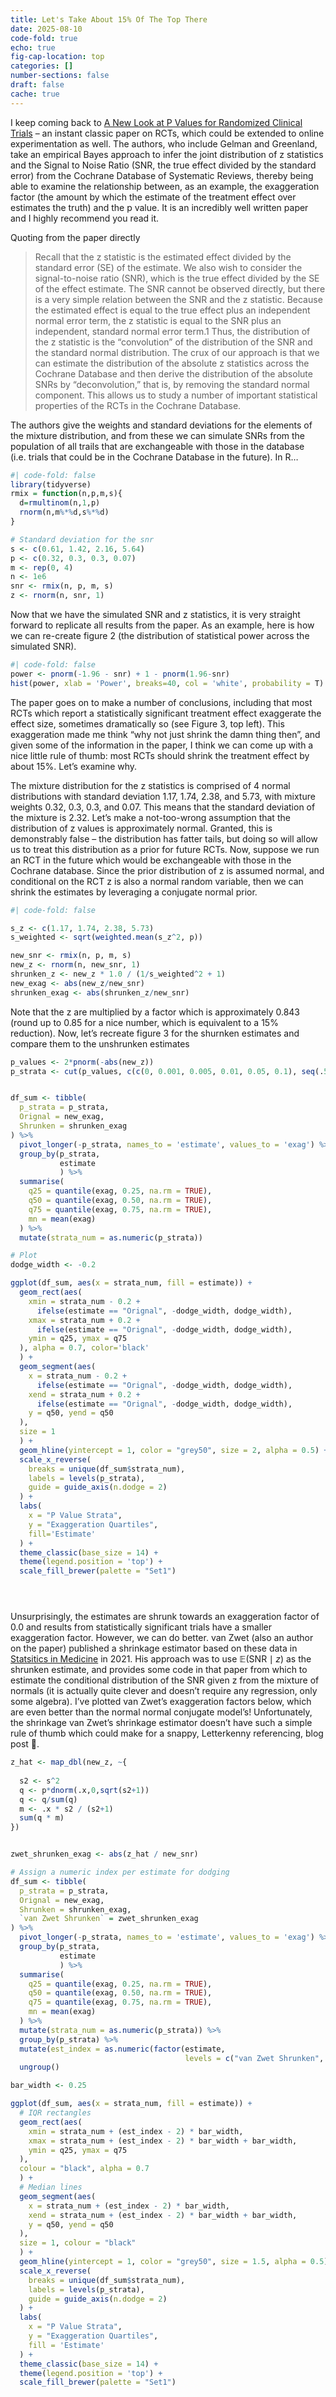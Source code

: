 ```yaml
---
title: Let's Take About 15% Of The Top There
date: 2025-08-10
code-fold: true
echo: true
fig-cap-location: top
categories: []
number-sections: false
draft: false
cache: true
---
```



I keep coming back to [A New Look at P Values for Randomized Clinical Trials](https://evidence.nejm.org/doi/full/10.1056/EVIDoa2300003) -- an instant classic paper on RCTs, which could be extended to online experimentation as well.  The authors, who include Gelman and Greenland, take an empirical Bayes approach to infer the joint distribution of z statistics and the Signal to Noise Ratio (SNR, the true effect divided by the standard error) from the Cochrane Database of Systematic Reviews, thereby being able to examine the relationship between, as an example, the exaggeration factor (the amount by which the estimate of the treatment effect over estimates the truth) and the p value.  It is an incredibly well written paper and I highly recommend you read it.

Quoting from the paper directly

>Recall that the z statistic is the estimated effect divided by the standard error (SE) of the estimate. We also wish to consider the signal-to-noise ratio (SNR), which is the true effect divided by the SE of the effect estimate. The SNR cannot be observed directly, but there is a very simple relation between the SNR and the z statistic. Because the estimated effect is equal to the true effect plus an independent normal error term, the z statistic is equal to the SNR plus an independent, standard normal error term.1 Thus, the distribution of the z statistic is the “convolution” of the distribution of the SNR and the standard normal distribution. The crux of our approach is that we can estimate the distribution of the absolute z statistics across the Cochrane Database and then derive the distribution of the absolute SNRs by “deconvolution,” that is, by removing the standard normal component. This allows us to study a number of important statistical properties of the RCTs in the Cochrane Database.

The authors give the weights and standard deviations for the elements of the mixture distribution, and from these we can simulate SNRs from the population of all trails that are exchangeable with those in the database (i.e. trials that could be in the Cochrane Database in the future).  In R...


```r
#| code-fold: false
library(tidyverse)
rmix = function(n,p,m,s){
  d=rmultinom(n,1,p)
  rnorm(n,m%*%d,s%*%d)
}

# Standard deviation for the snr
s <- c(0.61, 1.42, 2.16, 5.64)
p <- c(0.32, 0.3, 0.3, 0.07)
m <- rep(0, 4)
n <- 1e6
snr <- rmix(n, p, m, s)
z <- rnorm(n, snr, 1)
```

Now that we have the simulated SNR and z statistics, it is very straight forward to replicate all results from the paper.  As an example, here is how we can re-create figure 2 (the distribution of statistical power across the simulated SNR).

```r
#| code-fold: false
power <- pnorm(-1.96 - snr) + 1 - pnorm(1.96-snr)
hist(power, xlab = 'Power', breaks=40, col = 'white', probability = T)
```

The paper goes on to make a number of conclusions, including that most RCTs which report a statistically significant treatment effect exaggerate the effect size, sometimes dramatically so (see Figure 3, top left). This exaggeration made me think "why not just shrink the damn thing then", and given some of the information in the paper, I think we can come up with a nice little rule of thumb: most RCTs should shrink the treatment effect by about 15%.  Let's examine why.


The mixture distribution for the z statistics is comprised of 4 normal distributions with standard deviation 1.17, 1.74, 2.38, and 5.73, with mixture weights 0.32, 0.3, 0.3, and 0.07.  This means that the standard deviation of the mixture is 2.32.  Let's make a not-too-wrong assumption that the distribution of z values is approximately normal.  Granted, this is demonstrably false -- the distribution has fatter tails, but doing so will allow us to treat this distribution as a prior for future RCTs.  Now, suppose we run an RCT in the future which would be exchangeable with those in the Cochrane database.  Since the prior distribution of z is assumed normal, and conditional on the RCT z is also a normal random variable,  then we can shrink the estimates by leveraging a conjugate normal prior.

```r
#| code-fold: false

s_z <- c(1.17, 1.74, 2.38, 5.73)
s_weighted <- sqrt(weighted.mean(s_z^2, p))

new_snr <- rmix(n, p, m, s)
new_z <- rnorm(n, new_snr, 1)
shrunken_z <- new_z * 1.0 / (1/s_weighted^2 + 1)
new_exag <- abs(new_z/new_snr)
shrunken_exag <- abs(shrunken_z/new_snr)

```

Note that the z are multiplied by a factor which is approximately 0.843 (round up to 0.85 for a nice number, which is equivalent to a 15% reduction).  Now, let's recreate figure 3 for the shurnken estimates and compare them to the unshrunken estimates

```r
p_values <- 2*pnorm(-abs(new_z))
p_strata <- cut(p_values, c(c(0, 0.001, 0.005, 0.01, 0.05, 0.1), seq(.5, 1, 0.1)))


df_sum <- tibble(
  p_strata = p_strata, 
  Orignal = new_exag,
  Shrunken = shrunken_exag
) %>% 
  pivot_longer(-p_strata, names_to = 'estimate', values_to = 'exag') %>% 
  group_by(p_strata, 
           estimate
           ) %>%
  summarise(
    q25 = quantile(exag, 0.25, na.rm = TRUE),
    q50 = quantile(exag, 0.50, na.rm = TRUE),
    q75 = quantile(exag, 0.75, na.rm = TRUE),
    mn = mean(exag)
  ) %>%
  mutate(strata_num = as.numeric(p_strata))

# Plot
dodge_width <- -0.2

ggplot(df_sum, aes(x = strata_num, fill = estimate)) +
  geom_rect(aes(
    xmin = strata_num - 0.2 + 
      ifelse(estimate == "Orignal", -dodge_width, dodge_width),
    xmax = strata_num + 0.2 + 
      ifelse(estimate == "Orignal", -dodge_width, dodge_width),
    ymin = q25, ymax = q75
  ), alpha = 0.7, color='black'
  ) +
  geom_segment(aes(
    x = strata_num - 0.2 + 
      ifelse(estimate == "Orignal", -dodge_width, dodge_width),
    xend = strata_num + 0.2 + 
      ifelse(estimate == "Orignal", -dodge_width, dodge_width),
    y = q50, yend = q50
  ),
  size = 1
  ) +
  geom_hline(yintercept = 1, color = "grey50", size = 2, alpha = 0.5) +
  scale_x_reverse(
    breaks = unique(df_sum$strata_num),
    labels = levels(p_strata),
    guide = guide_axis(n.dodge = 2)
  ) +
  labs(
    x = "P Value Strata",
    y = "Exaggeration Quartiles",
    fill='Estimate'
  ) +
  theme_classic(base_size = 14) +
  theme(legend.position = 'top') + 
  scale_fill_brewer(palette = "Set1")





```

Unsurprisingly, the estimates are shrunk towards an exaggeration factor of 0.0 and results from statistically significant trials have a smaller exaggeration factor.  However, we can do better.  van Zwet (also an author on the paper) published a shrinkage estimator based on these data in [Statsitics in Medicine](https://onlinelibrary.wiley.com/doi/10.1002/sim.9173) in 2021.  His approach was to use $\mathbb{E}(\mbox{SNR} \mid z)$ as the shrunken estimate, and provides some code in that paper from which to estimate the conditional distribution of the SNR given z from the mixture of normals (it is actually quite clever and doesn't require any regression, only some algebra).  I've plotted van Zwet's exaggeration factors below, which are even better than the normal normal conjugate model's!  Unfortunately, the shrinkage van Zwet's shrinkage estimator doesn't have such a simple rule of thumb which could make for a snappy, Letterkenny referencing, blog post 🤷.



```r
z_hat <- map_dbl(new_z, ~{
  
  s2 <- s^2
  q <- p*dnorm(.x,0,sqrt(s2+1))
  q <- q/sum(q)
  m <- .x * s2 / (s2+1)
  sum(q * m)
})


zwet_shrunken_exag <- abs(z_hat / new_snr)

# Assign a numeric index per estimate for dodging
df_sum <- tibble(
  p_strata = p_strata, 
  Orignal = new_exag,
  Shrunken = shrunken_exag,
  `van Zwet Shrunken` = zwet_shrunken_exag
) %>% 
  pivot_longer(-p_strata, names_to = 'estimate', values_to = 'exag') %>% 
  group_by(p_strata, 
           estimate
           ) %>%
  summarise(
    q25 = quantile(exag, 0.25, na.rm = TRUE),
    q50 = quantile(exag, 0.50, na.rm = TRUE),
    q75 = quantile(exag, 0.75, na.rm = TRUE),
    mn = mean(exag)
  ) %>%
  mutate(strata_num = as.numeric(p_strata)) %>%
  group_by(p_strata) %>%
  mutate(est_index = as.numeric(factor(estimate, 
                                       levels = c("van Zwet Shrunken", "Shrunken", "Orignal")))) %>%
  ungroup()

bar_width <- 0.25

ggplot(df_sum, aes(x = strata_num, fill = estimate)) +
  # IQR rectangles
  geom_rect(aes(
    xmin = strata_num + (est_index - 2) * bar_width,
    xmax = strata_num + (est_index - 2) * bar_width + bar_width,
    ymin = q25, ymax = q75
  ),
  colour = "black", alpha = 0.7
  ) +
  # Median lines
  geom_segment(aes(
    x = strata_num + (est_index - 2) * bar_width,
    xend = strata_num + (est_index - 2) * bar_width + bar_width,
    y = q50, yend = q50
  ),
  size = 1, colour = "black"
  ) +
  geom_hline(yintercept = 1, color = "grey50", size = 1.5, alpha = 0.5) +
  scale_x_reverse(
    breaks = unique(df_sum$strata_num),
    labels = levels(p_strata),
    guide = guide_axis(n.dodge = 2)
  ) +
  labs(
    x = "P Value Strata",
    y = "Exaggeration Quartiles",
    fill = 'Estimate'
  ) +
  theme_classic(base_size = 14) +
  theme(legend.position = 'top') + 
  scale_fill_brewer(palette = "Set1")

```
